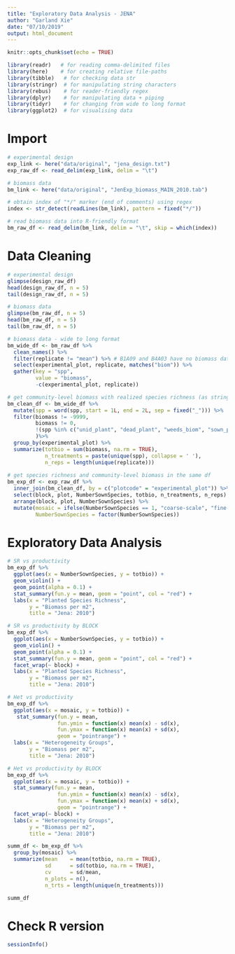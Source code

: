 ```yaml
---
title: "Exploratory Data Analysis - JENA"
author: "Garland Xie"
date: "07/10/2019"
output: html_document
---
```


```r
knitr::opts_chunk$set(echo = TRUE)
```

```r
library(readr)   # for reading comma-delimited files
library(here)    # for creating relative file-paths
library(tibble)   # for checking data str
library(stringr)  # for manipulating string characters
library(rebus)    # for reader-friendly regex
library(dplyr)    # for manipulating data + piping
library(tidyr)    # for changing from wide to long format
library(ggplot2)  # for visualising data 
```

# Import

```r

# experimental design
exp_link <- here("data/original", "jena_design.txt")
exp_raw_df <- read_delim(exp_link, delim = "\t")

```

```r

# biomass data
bm_link <- here("data/original", "JenExp_biomass_MAIN_2010.tab")

# obtain index of "*/" marker (end of comments) using regex 
index <- str_detect(readLines(bm_link), pattern = fixed("*/"))

# read biomass data into R-friendly format
bm_raw_df <- read_delim(bm_link, delim = "\t", skip = which(index))
```

# Data Cleaning

```r

# experimental design 
glimpse(design_raw_df)
head(design_raw_df, n = 5) 
tail(design_raw_df, n = 5)

# biomass data
glimpse(bm_raw_df, n = 5)
head(bm_raw_df, n = 5)
tail(bm_raw_df, n = 5)
```

```r


# biomass data - wide to long format
bm_wide_df <- bm_raw_df %>%
  clean_names() %>%
  filter(replicate != "mean") %>% # B1A09 and B4A03 have no biomass data 
  select(experimental_plot, replicate, matches("biom")) %>%
  gather(key = "spp", 
         value = "biomass", 
         -c(experimental_plot, replicate)) 

# get community-level biomass with realized species richness (as strings?)
bm_clean_df <- bm_wide_df %>%
  mutate(spp = word(spp, start = 1L, end = 2L, sep = fixed("_"))) %>%
  filter(biomass != -9999,
         biomass != 0, 
         !(spp %in% c("unid_plant", "dead_plant", "weeds_biom", "sown_plant"))
         )%>%
  group_by(experimental_plot) %>%
  summarize(totbio = sum(biomass, na.rm = TRUE), 
            n_treatments = paste(unique(spp), collapse = ' '),
            n_reps = length(unique(replicate)))
  
# get species richness and community-level biomass in the same df
bm_exp_df <- exp_raw_df %>%
  inner_join(bm_clean_df, by = c("plotcode" = "experimental_plot")) %>%
  select(block, plot, NumberSownSpecies, totbio, n_treatments, n_reps) %>%
  arrange(block, plot, NumberSownSpecies) %>%
  mutate(mosaic = ifelse(NumberSownSpecies == 1, "coarse-scale", "fine-scale"), 
         NumberSownSpecies = factor(NumberSownSpecies))
```

# Exploratory Data Analysis

```r

# SR vs productivity
bm_exp_df %>%
  ggplot(aes(x = NumberSownSpecies, y = totbio)) +
  geom_violin() +
  geom_point(alpha = 0.1) + 
  stat_summary(fun.y = mean, geom = "point", col = "red") + 
  labs(x = "Planted Species Richness", 
       y = "Biomass per m2", 
       title = "Jena: 2010")

# SR vs productivity by BLOCK
bm_exp_df %>%
  ggplot(aes(x = NumberSownSpecies, y = totbio)) +
  geom_violin() +
  geom_point(alpha = 0.1) + 
  stat_summary(fun.y = mean, geom = "point", col = "red") + 
  facet_wrap(~ block) +
  labs(x = "Planted Species Richness", 
       y = "Biomass per m2", 
       title = "Jena: 2010")
```

```r
# Het vs productivity
bm_exp_df %>%
  ggplot(aes(x = mosaic, y = totbio)) +
   stat_summary(fun.y = mean, 
                fun.ymin = function(x) mean(x) - sd(x),
                fun.ymax = function(x) mean(x) + sd(x),
                geom = "pointrange") + 
  labs(x = "Heterogeneity Groups", 
       y = "Biomass per m2", 
       title = "Jena: 2010")

# Het vs productivity by BLOCK
bm_exp_df %>%
  ggplot(aes(x = mosaic, y = totbio)) +
  stat_summary(fun.y = mean, 
                fun.ymin = function(x) mean(x) - sd(x),
                fun.ymax = function(x) mean(x) + sd(x),
                geom = "pointrange") + 
  facet_wrap(~ block) +
  labs(x = "Heterogeneity Groups", 
       y = "Biomass per m2", 
       title = "Jena: 2010")
```

```r
summ_df <- bm_exp_df %>%
  group_by(mosaic) %>%
  summarize(mean    = mean(totbio, na.rm = TRUE), 
            sd      = sd(totbio, na.rm = TRUE), 
            cv      = sd/mean,
            n_plots = n(), 
            n_trts = length(unique(n_treatments)))

summ_df
```


# Check R version

```r
sessionInfo()
```

